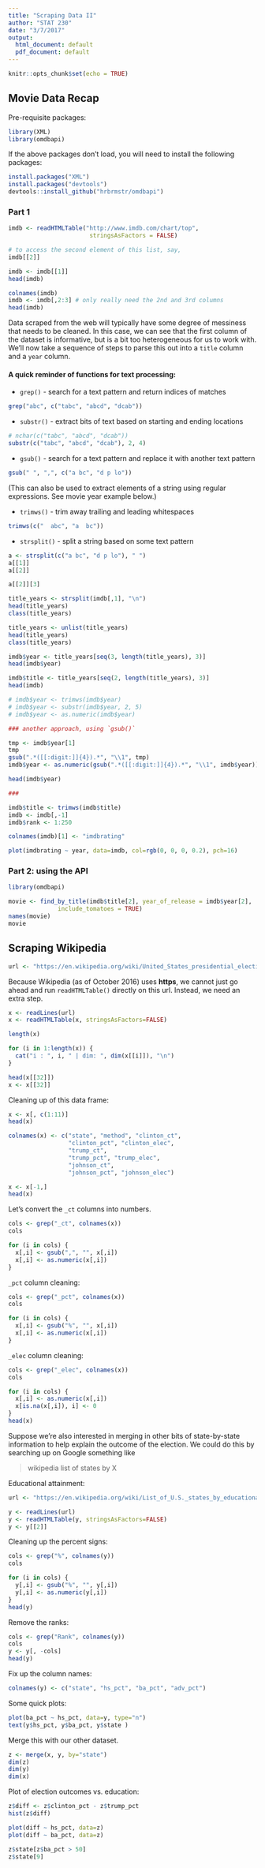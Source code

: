 ```yaml
---
title: "Scraping Data II"
author: "STAT 230"
date: "3/7/2017"
output:
  html_document: default
  pdf_document: default
---
```


```r
knitr::opts_chunk$set(echo = TRUE)
```

## Movie Data Recap

Pre-requisite packages:

```r
library(XML)
library(omdbapi)
```

If the above packages don't load, you will need to install the following packages:

```r
install.packages("XML")
install.packages("devtools")
devtools::install_github("hrbrmstr/omdbapi")
```



### Part 1

```r
imdb <- readHTMLTable("http://www.imdb.com/chart/top",
                       stringsAsFactors = FALSE)

# to access the second element of this list, say, 
imdb[[2]]

imdb <- imdb[[1]]
head(imdb)

colnames(imdb)
imdb <- imdb[,2:3] # only really need the 2nd and 3rd columns
head(imdb)
```

Data scraped from the web will typically have some degree of messiness that 
needs to be cleaned. In this case, we can see that the first column of the dataset
is informative, but is a bit too heterogeneous for us to work with. We'll now
take a sequence of steps to parse this out into a `title` column and a `year` 
column.


#### A quick reminder of functions for text processing:

* `grep()` - search for a text pattern and return indices of matches

```r
grep("abc", c("tabc", "abcd", "dcab"))
```

* `substr()` - extract bits of text based on starting and ending locations

```r
# nchar(c("tabc", "abcd", "dcab"))
substr(c("tabc", "abcd", "dcab"), 2, 4)
```

* `gsub()` - search for a text pattern and replace it with another text pattern

```r
gsub(" ", ",", c("a bc", "d p lo"))
```

(This can also be used to extract elements of a string using regular expressions. See movie year example below.)

* `trimws()` - trim away trailing and leading whitespaces

```r
trimws(c("  abc", "a  bc"))
```

* `strsplit()` - split a string based on some text pattern


```r
a <- strsplit(c("a bc", "d p lo"), " ")
a[[1]]
a[[2]]

a[[2]][3]
```



```r
title_years <- strsplit(imdb[,1], "\n")
head(title_years)
class(title_years)

title_years <- unlist(title_years)
head(title_years)
class(title_years)

imdb$year <- title_years[seq(3, length(title_years), 3)]
head(imdb$year)

imdb$title <- title_years[seq(2, length(title_years), 3)]
head(imdb)

# imdb$year <- trimws(imdb$year)
# imdb$year <- substr(imdb$year, 2, 5)
# imdb$year <- as.numeric(imdb$year)

### another approach, using `gsub()`

tmp <- imdb$year[1]
tmp
gsub(".*([[:digit:]]{4}).*", "\\1", tmp)
imdb$year <- as.numeric(gsub(".*([[:digit:]]{4}).*", "\\1", imdb$year))

head(imdb$year)

###

imdb$title <- trimws(imdb$title)
imdb <- imdb[,-1]
imdb$rank <- 1:250

colnames(imdb)[1] <- "imdbrating"

plot(imdbrating ~ year, data=imdb, col=rgb(0, 0, 0, 0.2), pch=16)
```


### Part 2: using the API

```r
library(omdbapi)

movie <- find_by_title(imdb$title[2], year_of_release = imdb$year[2],
              include_tomatoes = TRUE)
names(movie)
movie

```










## Scraping Wikipedia

```r
url <- "https://en.wikipedia.org/wiki/United_States_presidential_election,_2016"
```

Because Wikipedia (as of October 2016) uses **https**, we cannot just go ahead and run `readHTMLTable()` directly on this url. Instead, we need an extra step.


```r
x <- readLines(url)
x <- readHTMLTable(x, stringsAsFactors=FALSE)

length(x)

for (i in 1:length(x)) {
  cat("i : ", i, " | dim: ", dim(x[[i]]), "\n")
}

head(x[[32]])
x <- x[[32]]
```

Cleaning up of this data frame:

```r
x <- x[, c(1:11)]
head(x)

colnames(x) <- c("state", "method", "clinton_ct", 
                 "clinton_pct", "clinton_elec",
                 "trump_ct", 
                 "trump_pct", "trump_elec",
                 "johnson_ct", 
                 "johnson_pct", "johnson_elec")

x <- x[-1,]
head(x)
```

Let's convert the `_ct` columns into numbers.

```r
cols <- grep("_ct", colnames(x))
cols

for (i in cols) {
  x[,i] <- gsub(",", "", x[,i])
  x[,i] <- as.numeric(x[,i])
}
```

`_pct` column cleaning:

```r
cols <- grep("_pct", colnames(x))
cols

for (i in cols) {
  x[,i] <- gsub("%", "", x[,i])
  x[,i] <- as.numeric(x[,i])
}
```

`_elec` column cleaning:

```r
cols <- grep("_elec", colnames(x))
cols

for (i in cols) {
  x[,i] <- as.numeric(x[,i])
  x[is.na(x[,i]), i] <- 0
}
head(x)
```


Suppose we're also interested in merging in other bits of state-by-state information to help explain the outcome of the election. We could do this by searching up on Google something like

> wikipedia list of states by X






Educational attainment:

```r
url <- "https://en.wikipedia.org/wiki/List_of_U.S._states_by_educational_attainment"

y <- readLines(url)
y <- readHTMLTable(y, stringsAsFactors=FALSE)
y <- y[[2]]
```

Cleaning up the percent signs:

```r
cols <- grep("%", colnames(y))
cols

for (i in cols) {
  y[,i] <- gsub("%", "", y[,i])
  y[,i] <- as.numeric(y[,i])
}
head(y)


```

Remove the ranks:

```r
cols <- grep("Rank", colnames(y))
cols
y <- y[, -cols]
head(y)
```

Fix up the column names:

```r
colnames(y) <- c("state", "hs_pct", "ba_pct", "adv_pct")
```


Some quick plots:

```r
plot(ba_pct ~ hs_pct, data=y, type="n")
text(y$hs_pct, y$ba_pct, y$state )
```


Merge this with our other dataset.

```r
z <- merge(x, y, by="state")
dim(z)
dim(y)
dim(x)
```


Plot of election outcomes vs. education:

```r
z$diff <- z$clinton_pct - z$trump_pct
hist(z$diff)

plot(diff ~ hs_pct, data=z)
plot(diff ~ ba_pct, data=z)

z$state[z$ba_pct > 50]
z$state[9]
```

